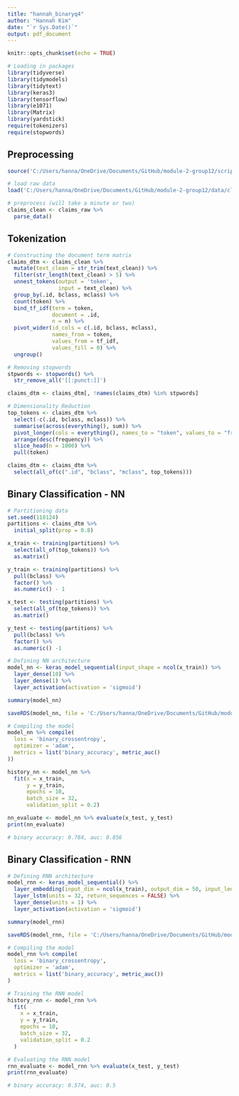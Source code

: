 ```yaml
---
title: "hannah_binaryq4"
author: "Hannah Kim"
date: "`r Sys.Date()`"
output: pdf_document
---
```


```r
knitr::opts_chunk$set(echo = TRUE)
```

```r
# Loading in packages
library(tidyverse)
library(tidymodels)
library(tidytext)
library(keras3)
library(tensorflow)
library(e1071)
library(Matrix)
library(yardstick)
require(tokenizers)
require(stopwords)
```

## Preprocessing
```r
source('C:/Users/hanna/OneDrive/Documents/GitHub/module-2-group12/scripts/preprocessing.R')

# load raw data
load('C:/Users/hanna/OneDrive/Documents/GitHub/module-2-group12/data/claims-raw.RData')

# preprocess (will take a minute or two)
claims_clean <- claims_raw %>%
  parse_data()
```

## Tokenization
```r
# Constructing the document term matrix 
claims_dtm <- claims_clean %>%
  mutate(text_clean = str_trim(text_clean)) %>%
  filter(str_length(text_clean) > 5) %>%
  unnest_tokens(output = 'token', 
                input = text_clean) %>%
  group_by(.id, bclass, mclass) %>%
  count(token) %>%
  bind_tf_idf(term = token, 
              document = .id, 
              n = n) %>%
  pivot_wider(id_cols = c(.id, bclass, mclass), 
              names_from = token, 
              values_from = tf_idf,
              values_fill = 0) %>%
  ungroup() 

# Removing stopwords
stpwords <- stopwords() %>%
  str_remove_all('[[:punct:]]')

claims_dtm <- claims_dtm[, !names(claims_dtm) %in% stpwords]

# Dimensionality Reduction
top_tokens <- claims_dtm %>%
  select(-c(.id, bclass, mclass)) %>%
  summarise(across(everything(), sum)) %>%
  pivot_longer(cols = everything(), names_to = "token", values_to = "frequency") %>%
  arrange(desc(frequency)) %>%
  slice_head(n = 1000) %>%
  pull(token)

claims_dtm <- claims_dtm %>%
  select(all_of(c(".id", "bclass", "mclass", top_tokens)))
```

## Binary Classification - NN
```r
# Partitioning data
set.seed(110124)
partitions <- claims_dtm %>%
  initial_split(prop = 0.8)

x_train <- training(partitions) %>%
  select(all_of(top_tokens)) %>%
  as.matrix()

y_train <- training(partitions) %>%
  pull(bclass) %>%
  factor() %>%
  as.numeric() - 1

x_test <- testing(partitions) %>%
  select(all_of(top_tokens)) %>%
  as.matrix()

y_test <- testing(partitions) %>%
  pull(bclass) %>%
  factor() %>%
  as.numeric() -1

# Defining NN architecture
model_nn <- keras_model_sequential(input_shape = ncol(x_train)) %>%
  layer_dense(10) %>%
  layer_dense(1) %>%
  layer_activation(activation = 'sigmoid')

summary(model_nn)

saveRDS(model_nn, file = 'C:/Users/hanna/OneDrive/Documents/GitHub/module-2-group12/results/model_nn.rds')

# Compiling the model
model_nn %>% compile(
  loss = 'binary_crossentropy', 
  optimizer = 'adam', 
  metrics = list('binary_accuracy', metric_auc()
))

history_nn <- model_nn %>%
  fit(x = x_train, 
      y = y_train, 
      epochs = 10, 
      batch_size = 32, 
      validation_split = 0.2)

nn_evaluate <- model_nn %>% evaluate(x_test, y_test)
print(nn_evaluate)

# binary accuracy: 0.784, auc: 0.856

```

## Binary Classification - RNN
```r
# Defining RNN architecture
model_rnn <- keras_model_sequential() %>%
  layer_embedding(input_dim = ncol(x_train), output_dim = 50, input_length = ncol(x_train)) %>%
  layer_lstm(units = 32, return_sequences = FALSE) %>%
  layer_dense(units = 1) %>%
  layer_activation(activation = 'sigmoid')

summary(model_rnn)

saveRDS(model_rnn, file = 'C:/Users/hanna/OneDrive/Documents/GitHub/module-2-group12/results/model_rnn.rds')

# Compiling the model
model_rnn %>% compile(
  loss = 'binary_crossentropy',
  optimizer = 'adam',
  metrics = list('binary_accuracy', metric_auc())
)

# Training the RNN model
history_rnn <- model_rnn %>%
  fit(
    x = x_train,
    y = y_train,
    epochs = 10,
    batch_size = 32,
    validation_split = 0.2
  )

# Evaluating the RNN model
rnn_evaluate <- model_rnn %>% evaluate(x_test, y_test)
print(rnn_evaluate)

# binary accuracy: 0.574, auc: 0.5
```




